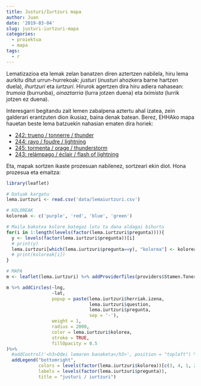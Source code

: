 ```yaml
---
title: Justuri/Iurtzuri mapa
author: Juan
date: '2019-03-04'
slug: justuri-iurtzuri-mapa
categories:
  - proiektua
  - mapa
tags:
  - r
---
```


Lematizazioa eta lemak zelan banatzen diren aztertzen nabilela, hiru lema aurkitu ditut urrun-hurrekoak: *justuri* (*inusturi* ahozkera barne hartzen duela), *ihurtzuri* eta *iurtzuri*. Hirurok agertzen dira hiru adiera nahasean:
*trumoia* (burrunba), *oinaztarria* (lurra jotzen duena) eta *tximista* (lurrik jotzen ez duena).

Interesgarri begitandu zait lemen zabalpena aztertu ahal izatea, zein galderari erantzuten dion ikusiaz, baina denak batean. Berez, EHHAko mapa hauetan beste lema batzuekin nahasian ematen dira horiek:

*    [242: trueno / tonnerre / thunder](https://www.euskaltzaindia.eus/index.php?&option=com_ehha&view=frontpage&Itemid=466&lang=eu&mapa=242)
*    [244: rayo / foudre / lightning](https://www.euskaltzaindia.eus/index.php?&option=com_ehha&view=frontpage&Itemid=466&lang=eu&mapa=244)
*   [245: tormenta / orage / thunderstorm](https://www.euskaltzaindia.eus/index.php?&option=com_ehha&view=frontpage&Itemid=466&lang=eu&mapa=245)
*   [243: relámpago / éclair / flash of lightning](https://www.euskaltzaindia.eus/index.php?&option=com_ehha&view=frontpage&Itemid=466&lang=eu&mapa=243)

Eta, mapak sortzen ikaste prozesuan nabilenez, sortzeari ekin diot. Hona prozesua eta emaitza:

```r
library(leaflet)

# Datuak kargatu
lema.iurtzuri <- read.csv('data/lemaiurtzuri.csv')

# KOLOREAK
koloreak <- c('purple', 'red', 'blue', 'green')

# Maila bakotxa kolore bategaz lotu ta dana aldagai bihurtu
for(i in 1:length(levels(factor(lema.iurtzuri$pregunta)))){
  y <- levels(factor(lema.iurtzuri$pregunta))[i]
  # print(y)
  lema.iurtzuri[which(lema.iurtzuri$pregunta==y), "kolorea"] <- koloreak[i]
  # print(koloreak[i])
}

# MAPA
m <- leaflet(lema.iurtzuri) %>% addProviderTiles(providers$Stamen.Toner)

m %>% addCircles(~lng,
                 ~lat,
                 popup = paste(lema.iurtzuri$herriak.izena, 
                               lema.iurtzuri$question, 
                               lema.iurtzuri$pregunta,
                               sep = '-'),
                 weight = 1,
                 radius = 2000,
                 color = lema.iurtzuri$kolorea,
                 stroke = TRUE, 
                 fillOpacity = 0.5
)%>%  
  #addControl('<h3>Odei lemaren banaketa</h3>', position = "topleft") %>% 
  addLegend("bottomright",
            colors = levels(factor(lema.iurtzuri$kolorea))[c(3, 4, 1, 2)],
            labels = levels(factor(lema.iurtzuri$pregunta)),
            title = "justuri / iurtzuri")

```

